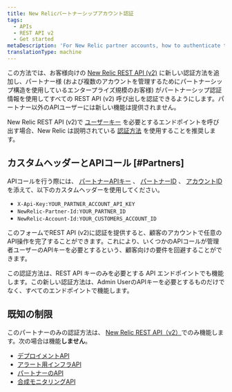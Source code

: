 ```yaml
---
title: New Relicパートナーシップアカウント認証
tags:
  - APIs
  - REST API v2
  - Get started
metaDescription: 'For New Relic partner accounts, how to authenticate to our REST API (v2).'
translationType: machine
---
```


この方法では、お客様向けの [New Relic REST API (v2)](https://api.newrelic.com/) に新しい認証方法を追加し、パートナー様 (および複数のアカウントを管理するためにパートナーシップ構造を使用しているエンタープライズ規模のお客様) がパートナーシップ認証情報を使用してすべての REST API (v2) 呼び出しを認証できるようにします。パートナー以外のAPIユーザーには新しい機能は提供されません。

New Relic REST API (v2)で [ユーザーキー](/docs/apis/get-started/intro-apis/types-new-relic-api-keys#user-api-key) を必要とするエンドポイントを呼び出す場合、New Relic は説明されている [認証方法](/docs/apis/rest-api-v2/requirements/admins-api-key-partnerships#Partners) を使用することを推奨します。

## カスタムヘッダーとAPIコール [#Partners]

APIコールを行う際には、 [パートナーAPIキー](/docs/accounts-partnerships/partnerships/partner-api/partner-api-reference#the-api-key) 、 [パートナーID](/docs/accounts-partnerships/partnerships/partner-api/partner-api-reference#partner-id) 、 [アカウントID](/docs/accounts-partnerships/accounts/account-setup/account-id) を添えて、以下のカスタムヘッダーを使用してください。

* `X-Api-Key:YOUR_PARTNER_ACCOUNT_API_KEY`
* `NewRelic-Partner-Id:YOUR_PARTNER_ID`
* `NewRelic-Account-Id:YOUR_CUSTOMERS_ACCOUNT_ID`

このフォームでREST API (v2)に認証を提供すると、顧客のアカウントで任意のAPI操作を完了することができます。これにより、いくつかのAPIコールが管理者ユーザーのAPIキーを必要とするという、顧客向けの要件を回避することができます。

この認証方法は、REST API キーのみを必要とする API エンドポイントでも機能します。この新しい認証方法は、Admin UserのAPIキーを必要とするものだけでなく、すべてのエンドポイントで機能します。

## 既知の制限

このパートナーのみの認証方法は、 [New Relic REST API（v2）](https://api.newrelic.com/)でのみ機能します。次の場合は機能**しません**。

* [デプロイメントAPI](/docs/apm/new-relic-apm/maintenance/deployment-notifications#api)
* [アラート用インフラAPI](/docs/infrastructure/new-relic-infrastructure/infrastructure-alert-conditions/rest-api-calls-new-relic-infrastructure-alerts)
* [パートナーのAPI](/docs/accounts-partnerships/partnerships/partner-api/partner-api-reference)
* [合成モニタリングAPI](/docs/apis/synthetics-rest-api/monitor-examples/manage-synthetics-monitors-rest-api)